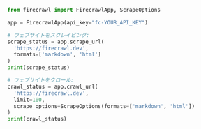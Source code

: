 ```python Python
from firecrawl import FirecrawlApp, ScrapeOptions

app = FirecrawlApp(api_key="fc-YOUR_API_KEY")

# ウェブサイトをスクレイピング:
scrape_status = app.scrape_url(
  'https://firecrawl.dev', 
  formats=['markdown', 'html']
)
print(scrape_status)

# ウェブサイトをクロール:
crawl_status = app.crawl_url(
  'https://firecrawl.dev', 
  limit=100, 
  scrape_options=ScrapeOptions(formats=['markdown', 'html'])
)
print(crawl_status)
```
